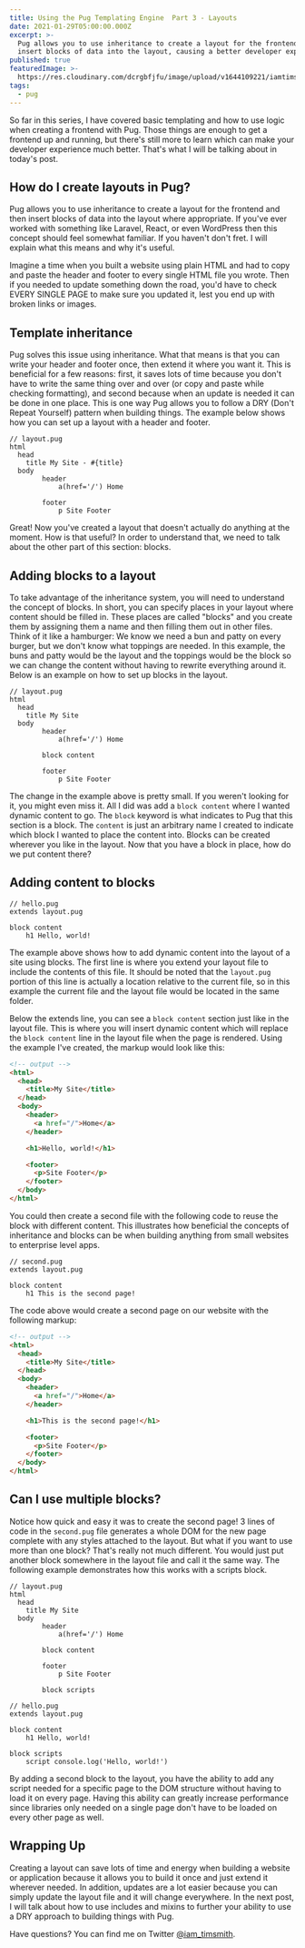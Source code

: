 ```yaml
---
title: Using the Pug Templating Engine  Part 3 - Layouts
date: 2021-01-29T05:00:00.000Z
excerpt: >-
  Pug allows you to use inheritance to create a layout for the frontend and then
  insert blocks of data into the layout, causing a better developer experience.
published: true
featuredImage: >-
  https://res.cloudinary.com/dcrgbfjfu/image/upload/v1644109221/iamtimsmith/using-the-pug-templating-engine-part-3_gdvw7m.jpg
tags:
  - pug
---
```


So far in this series, I have covered basic templating and how to use logic when creating a frontend with Pug. Those things are enough to get a frontend up and running, but there's still more to learn which can make your developer experience much better. That's what I will be talking about in today's post.

<gif
  src="https://media.giphy.com/media/YXpp9YxWhyWBy/giphy.mp4"
  caption="Fred Z. Randall excited about going to mars in Rocketman."
/>

## How do I create layouts in Pug?

Pug allows you to use inheritance to create a layout for the frontend and then insert blocks of data into the layout where appropriate. If you've ever worked with something like Laravel, React, or even WordPress then this concept should feel somewhat familiar. If you haven't don't fret. I will explain what this means and why it's useful.

Imagine a time when you built a website using plain HTML and had to copy and paste the header and footer to every single HTML file you wrote. Then if you needed to update something down the road, you'd have to check EVERY SINGLE PAGE to make sure you updated it, lest you end up with broken links or images.

## Template inheritance

Pug solves this issue using inheritance. What that means is that you can write your header and footer once, then extend it where you want it. This is beneficial for a few reasons: first, it saves lots of time because you don't have to write the same thing over and over (or copy and paste while checking formatting), and second because when an update is needed it can be done in one place. This is one way Pug allows you to follow a DRY (Don't Repeat Yourself) pattern when building things. The example below shows how you can set up a layout with a header and footer.

```pug
// layout.pug
html
  head
    title My Site - #{title}
  body
		header
			a(href='/') Home

		footer
			p Site Footer
```

Great! Now you've created a layout that doesn't actually do anything at the moment. How is that useful? In order to understand that, we need to talk about the other part of this section: blocks.

<gif
  src="https://media.giphy.com/media/ZgURe4CWXu8gBEpwYy/giphy.mp4"
  caption="What are we supposed to do now?"
/>

<EmailSignup />

## Adding blocks to a layout

To take advantage of the inheritance system, you will need to understand the concept of blocks. In short, you can specify places in your layout where content should be filled in. These places are called "blocks" and you create them by assigning them a name and then filling them out in other files. Think of it like a hamburger: We know we need a bun and patty on every burger, but we don't know what toppings are needed. In this example, the buns and patty would be the layout and the toppings would be the block so we can change the content without having to rewrite everything around it. Below is an example on how to set up blocks in the layout.

```pug
// layout.pug
html
  head
    title My Site
  body
		header
			a(href='/') Home

		block content

		footer
			p Site Footer
```

The change in the example above is pretty small. If you weren't looking for it, you might even miss it. All I did was add a `block content` where I wanted dynamic content to go. The `block` keyword is what indicates to Pug that this section is a block. The `content` is just an arbitrary name I created to indicate which block I wanted to place the content into. Blocks can be created wherever you like in the layout. Now that you have a block in place, how do we put content there?

## Adding content to blocks

```pug
// hello.pug
extends layout.pug

block content
	h1 Hello, world!
```

The example above shows how to add dynamic content into the layout of a site using blocks. The first line is where you extend your layout file to include the contents of this file. It should be noted that the `layout.pug` portion of this line is actually a location relative to the current file, so in this example the current file and the layout file would be located in the same folder.

Below the extends line, you can see a `block content` section just like in the layout file. This is where you will insert dynamic content which will replace the `block content` line in the layout file when the page is rendered. Using the example I've created, the markup would look like this:

```html
<!-- output -->
<html>
  <head>
    <title>My Site</title>
  </head>
  <body>
    <header>
      <a href="/">Home</a>
    </header>

    <h1>Hello, world!</h1>

    <footer>
      <p>Site Footer</p>
    </footer>
  </body>
</html>
```

You could then create a second file with the following code to reuse the block with different content. This illustrates how beneficial the concepts of inheritance and blocks can be when building anything from small websites to enterprise level apps.

```pug
// second.pug
extends layout.pug

block content
	h1 This is the second page!
```

The code above would create a second page on our website with the following markup:

```html
<!-- output -->
<html>
  <head>
    <title>My Site</title>
  </head>
  <body>
    <header>
      <a href="/">Home</a>
    </header>

    <h1>This is the second page!</h1>

    <footer>
      <p>Site Footer</p>
    </footer>
  </body>
</html>
```

## Can I use multiple blocks?

Notice how quick and easy it was to create the second page! 3 lines of code in the `second.pug` file generates a whole DOM for the new page complete with any styles attached to the layout. But what if you want to use more than one block? That's really not much different. You would just put another block somewhere in the layout file and call it the same way. The following example demonstrates how this works with a scripts block.

```pug
// layout.pug
html
  head
    title My Site
  body
		header
			a(href='/') Home

		block content

		footer
			p Site Footer

		block scripts
```

```pug
// hello.pug
extends layout.pug

block content
	h1 Hello, world!

block scripts
	script console.log('Hello, world!')
```

By adding a second block to the layout, you have the ability to add any script needed for a specific page to the DOM structure without having to load it on every page. Having this ability can greatly increase performance since libraries only needed on a single page don't have to be loaded on every other page as well.

## Wrapping Up

Creating a layout can save lots of time and energy when building a website or application because it allows you to build it once and just extend it wherever needed. In addition, updates are a lot easier because you can simply update the layout file and it will change everywhere. In the next post, I will talk about how to use includes and mixins to further your ability to use a DRY approach to building things with Pug.

Have questions? You can find me on Twitter [@iam_timsmith](https://www.twitter.com/iam_timsmith).
